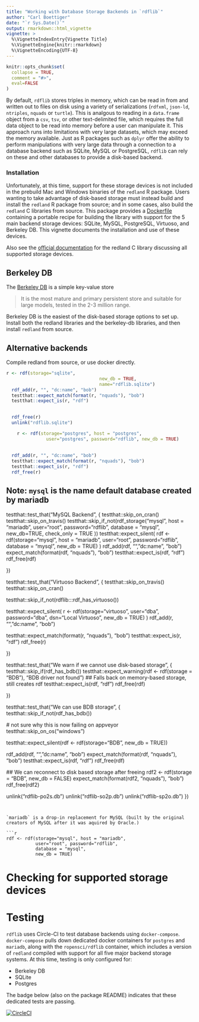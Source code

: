 ```yaml
---
title: "Working with Database Storage Backends in `rdflib`"
author: "Carl Boettiger"
date: "`r Sys.Date()`"
output: rmarkdown::html_vignette
vignette: >
  %\VignetteIndexEntry{Vignette Title}
  %\VignetteEngine{knitr::rmarkdown}
  %\VignetteEncoding{UTF-8}
---
```


```r
knitr::opts_chunk$set(
  collapse = TRUE,
  comment = "#>",
  eval=FALSE
)
```


By default, `rdflib` stores triples in memory, which can be read in from and written out to files on disk using a variety of serializations (`rdfxml`, `json-ld`, `ntriples`, `nquads` or `turtle`).  This is analgous to reading in a `data.frame` object from a `csv`, `tsv`, or other text-delimited file, which requires the full data object to be read into memory before a user can manipulate it.  This approach runs into limitations with very large datasets, which may exceed the memory available.  Just as R packages such as `dplyr` offer the ability to perform manipulations with very large data through a connection to a database backend such as SQLite, MySQL or PostgreSQL, `rdflib` can rely on these and other databases to provide a disk-based backend. 

### Installation

Unfortunately, at this time, support for these storage devices is not included in the prebuild Mac and Windows binaries of the `redland` R package.  Users wanting to take advantage of disk-based storage must instead build and install the `redland` R package from source; and in some cases, also build the `redland` C libraries from source.  This package provides a [Dockerfile]() containing a portable recipe for building the library with support for the 5 main backend storage devices: SQLite, MySQL, PostgreSQL, Virtuoso, and Berkeley DB.  This vignette documents the installation and use of these devices.  

Also see the [official documentation](http://librdf.org/docs/api/redland-storage-modules.html) for the redland C library discussing all supported storage devices.  

## Berkeley DB

The [Berkeley DB](https://en.wikipedia.org/wiki/Berkeley_DB) is a simple key-value store 

> It is the most mature and primary persistent store and suitable for large models, tested in the 2-3 million range.

Berkeley DB is the easiest of the disk-based storage options to set up.  Install both the redland libraries and the berkeley-db libraries, and then install `redland` from source.  


## Alternative backends

Compile redland from source, or use docker directly.

```r
r <- rdf(storage="sqlite", 
                                   new_db = TRUE,
                                   name="rdflib.sqlite")
  rdf_add(r, "", "dc:name", "bob")
  testthat::expect_match(format(r, "nquads"), "bob")
  testthat::expect_is(r, "rdf")

    
  rdf_free(r)
  unlink("rdflib.sqlite")
```  



```r
    r <- rdf(storage="postgres", host = "postgres", 
               user="postgres", password="rdflib", new_db = TRUE)
  
  
  rdf_add(r, "", "dc:name", "bob")
  testthat::expect_match(format(r, "nquads"), "bob")
  testthat::expect_is(r, "rdf")
  rdf_free(r)
```  



## Note: `mysql` is the name default database created by mariadb
testthat::test_that("MySQL Backend", {
  testthat::skip_on_cran()
  testthat::skip_on_travis()
  testthat::skip_if_not(rdf_storage("mysql", host = "mariadb", 
                                    user="root", password="rdflib",
                                    database = "mysql",
                                    new_db=TRUE, check_only = TRUE ))
  testthat::expect_silent(
    rdf <- rdf(storage="mysql", host = "mariadb", 
               user="root", password="rdflib", 
               database = "mysql",
               new_db = TRUE)
  )
  rdf_add(rdf, "", "dc:name", "bob")
  expect_match(format(rdf, "nquads"), "bob")
  testthat::expect_is(rdf, "rdf")
  rdf_free(rdf)
  
})


testthat::test_that("Virtuoso Backend", {
  testthat::skip_on_travis()
  testthat::skip_on_cran()
  
  testthat::skip_if_not(rdflib:::rdf_has_virtuoso())
  
  testthat::expect_silent(
    r <- rdf(storage="virtuoso", user="dba", 
             password="dba", dsn="Local Virtuoso", new_db = TRUE)
    )
  rdf_add(r, "", "dc:name", "bob")
  
  testthat::expect_match(format(r, "nquads"), "bob")
  testthat::expect_is(r, "rdf")
  rdf_free(r)
  
})



testthat::test_that("We warn if we cannot use disk-based storage", {
  testthat::skip_if(rdf_has_bdb())
  testthat::expect_warning(rdf <- rdf(storage = "BDB"), "BDB driver not found")
  ## Falls back on memory-based storage, still creates rdf
  testthat::expect_is(rdf, "rdf")
  rdf_free(rdf)
  
})

testthat::test_that("We can use BDB storage", {
  testthat::skip_if_not(rdf_has_bdb())
  
  # not sure why this is now failing on appveyor
  testthat::skip_on_os("windows")
  
  testthat::expect_silent(rdf <- rdf(storage="BDB", new_db = TRUE))
  
  rdf_add(rdf, "", "dc:name", "bob")
  expect_match(format(rdf, "nquads"), "bob")
  testthat::expect_is(rdf, "rdf")
  rdf_free(rdf)
  
  ## We can reconnect to disk based storage after freeing
  rdf2 <- rdf(storage = "BDB", new_db = FALSE)
  expect_match(format(rdf2, "nquads"), "bob")
  rdf_free(rdf2)
  
  unlink("rdflib-po2s.db")
  unlink("rdflib-so2p.db")
  unlink("rdflib-sp2o.db")
})

```


`mariadb` is a drop-in replacement for MySQL (built by the original creators of MySQL after it was aquired by Oracle.)  

```r
rdf <- rdf(storage="mysql", host = "mariadb", 
           user="root", password="rdflib", 
           database = "mysql",
           new_db = TRUE)
```


# Checking for supported storage devices


# Testing

`rdflib` uses Circle-CI to test database backends using `docker-compose`.  `docker-compose` pulls down dedicated docker containers for `postgres` and `mariadb`, along with the `ropensci/rdflib` container, which includes a version of `redland` compiled with support for all five major backend storage systems.  At this time, testing is only configured for:

- Berkeley DB
- SQLite
- Postgres





The badge below (also on the package README) indicates that these dedicated tests are passing.

[![CircleCI](https://circleci.com/gh/ropensci/rdflib.svg?style=svg)](https://circleci.com/gh/ropensci/rdflib)
